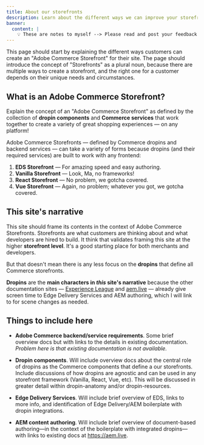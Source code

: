 ```yaml
---
title: About our storefronts
description: Learn about the different ways we can improve your storefront.
banner:
  content: |
    💡 These are notes to myself --> Please read and post your feedback on <a href=https://adobe.enterprise.slack.com/archives/C06JGHHA7DJ>#storefront-enablement-documentation</a>
---
```



This page should start by explaining the different ways customers can create an "Adobe Commerce Storefront" for their site. The page should introduce the concept of "Storefronts" as a plural noun, because there are multiple ways to create a storefront, and the right one for a customer depends on their unique needs and circumstances.

## What is an Adobe Commerce Storefront?

Explain the concept of an "Adobe Commerce Storefront" as defined by the collection of **dropin components** and **Commerce services** that work together to create a variety of great shopping experiences — on any platform!

Adobe Commerce Storefronts — defined by Commerce dropins and backend services — can take a variety of forms because dropins (and their required services) are built to work with any frontend:

<Steps>

1. **EDS Storefront** — For amazing speed and easy authoring.
1. **Vanilla Storefront** — Look, Ma, no frameworks!
1. **React Storefront** — No problem, we gotcha covered.
1. **Vue Storefront** — Again, no problem; whatever you got, we gotcha covered.

</Steps>

## This site's narrative

This site should frame its contents in the context of Adobe Commerce Storefronts. Storefronts are what customers are thinking about and what developers are hired to build. It think that validates framing this site at the higher **storefront level**. It's a good starting place for both merchants and developers.

But that doesn't mean there is any less focus on the **dropins** that define all Commerce storefronts.

**Dropins** are the **main characters in _this_ site's narrative** because the other documentation sites — [Experience League](https://experienceleague.corp.adobe.com/docs/commerce.html?lang=en) and [aem.live](https://www.aem.live/docs/) — already give screen time to Edge Delivery Services and AEM authoring, which I will link to for scene changes as needed.

## Things to include here

- **Adobe Commerce backend/service requirements**. Some brief overview docs but with links to the details in existing documentation. _Problem here is that existing documentation is not available._

- **Dropin components**. Will include overview docs about the central role of dropins as the Commerce components that define a our storefronts. Include discussions of how dropins are agnostic and can be used in any storefront framework (Vanilla, React, Vue, etc). This will be discussed in greater detail within dropin-anatomy and/or dropin-resources.

- **Edge Delivery Services**. Will include brief overview of EDS, links to more info, and identification of Edge Delivery/AEM boilerplate with dropin integrations.

- **AEM content authoring**. Will include brief overview of document-based authoring—in the context of the boilerplate with integrated dropins—with links to existing docs at https://aem.live.
